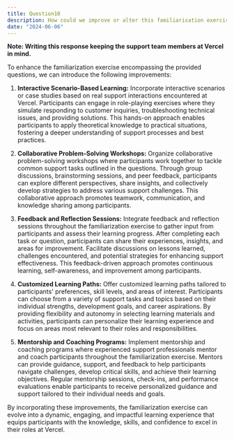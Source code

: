 ```yaml
---
title: Question10
description: How could we improve or alter this familiarisation exercise?
date: "2024-06-06"
---
```


**Note: Writing this response keeping the support team members at Vercel in mind.**

To enhance the familiarization exercise encompassing the provided questions, we can introduce the following improvements:

1. **Interactive Scenario-Based Learning:** Incorporate interactive scenarios or case studies based on real support interactions encountered at Vercel. Participants can engage in role-playing exercises where they simulate responding to customer inquiries, troubleshooting technical issues, and providing solutions. This hands-on approach enables participants to apply theoretical knowledge to practical situations, fostering a deeper understanding of support processes and best practices.

2. **Collaborative Problem-Solving Workshops:** Organize collaborative problem-solving workshops where participants work together to tackle common support tasks outlined in the questions. Through group discussions, brainstorming sessions, and peer feedback, participants can explore different perspectives, share insights, and collectively develop strategies to address various support challenges. This collaborative approach promotes teamwork, communication, and knowledge sharing among participants.

3. **Feedback and Reflection Sessions:** Integrate feedback and reflection sessions throughout the familiarization exercise to gather input from participants and assess their learning progress. After completing each task or question, participants can share their experiences, insights, and areas for improvement. Facilitate discussions on lessons learned, challenges encountered, and potential strategies for enhancing support effectiveness. This feedback-driven approach promotes continuous learning, self-awareness, and improvement among participants.

4. **Customized Learning Paths:** Offer customized learning paths tailored to participants' preferences, skill levels, and areas of interest. Participants can choose from a variety of support tasks and topics based on their individual strengths, development goals, and career aspirations. By providing flexibility and autonomy in selecting learning materials and activities, participants can personalize their learning experience and focus on areas most relevant to their roles and responsibilities.

5. **Mentorship and Coaching Programs:** Implement mentorship and coaching programs where experienced support professionals mentor and coach participants throughout the familiarization exercise. Mentors can provide guidance, support, and feedback to help participants navigate challenges, develop critical skills, and achieve their learning objectives. Regular mentorship sessions, check-ins, and performance evaluations enable participants to receive personalized guidance and support tailored to their individual needs and goals.


By incorporating these improvements, the familiarization exercise can evolve into a dynamic, engaging, and impactful learning experience that equips participants with the knowledge, skills, and confidence to excel in their roles at Vercel.

